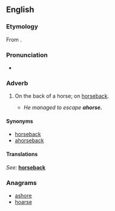 ==English==
===Etymology===
From {{compound|a|horse}}.

===Pronunciation===
*{{a|UK}} {{IPA|/əˈhɔːs/}}

===Adverb===
{{en-adv|-}}

# {{archaic}} On the back of a horse; on [[horseback#Adverb|horseback]].
#* ''He managed to escape '''ahorse.'''''

====Synonyms====
* [[horseback]]
* [[ahorseback]]

====Translations====
{{trans-top|on the back of a horse}}
''See:'' '''[[horseback]]'''
{{trans-bottom}}

===Anagrams===
* [[ashore#English|ashore]]
* [[hoarse#English|hoarse]]